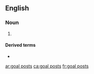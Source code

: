 {{also|goalposts}}
==English==

===Noun===
{{head|en|noun plural form}}

# {{plural of|goal post|lang=en}}

====Derived terms====
* {{l|en|move the goal posts}}

[[ar:goal posts]]
[[ca:goal posts]]
[[fr:goal posts]]